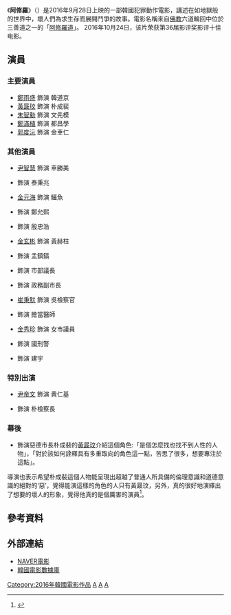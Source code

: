 {{Infobox Film
|片名        = 阿修羅 
|電影原名    = {{lang|ko|아수라}}
|圖像        = 
|圖像說明    = 
|導演        = [[金成洙|金成洙]]
|監製        = 
|製片        = 韓載德
|編劇        = 
|主演        = {{ubl|[[鄭雨盛|鄭雨盛]]|[[黃晸玟|黃晸玟]]|[[朱智勳|朱智勳]]|[[鄭滿植|鄭滿植]]|[[郭度沅|郭度沅]]}}
|分級        = 
|副標題      = 
|主題曲      = 
|片頭曲      = 
|片尾曲      = 
|配樂        =
|攝影        = 
|剪輯        = 
|製片商      = CJ Entertainment
|發行商      = 
|上映日期    = {{flagicon|KOR}}2016年9月28日<br>{{flagicon|USA}}2016年10月7日<br />{{HK}}2017年2月23日<br />{{JAP}}2017年3月4日
|發行日期    =
|片長        = 132分鐘
|產地        = {{KOR}}
|語言        = [[韓語|韓語]]
|官方網站    = 
|預算        = 
|票房        = 
|中國大陸片名= 
|香港片名    = 
|新加坡片名  = 阿修罗<ref>{{cite web |title=李昇基、秀智再合作 动作剧规格不输电影 |url=https://www.zaobao.com.sg/zentertainment/movies-and-tv/story20190928-992673 |publisher=[[联合早报|联合早报]] |date=2019-09-28 |accessdate=2022-03-18}}</ref>
|台灣片名    = 阿修羅：正邪頑殺
|sarft_id    = <!-- 公映許可號碼 -->
|amg_id      = <!-- AMG（All Media Guide）ID -->
|imdb_id     = <!-- IMDB（互聯網電影數據庫）ID -->
}}
《'''阿修羅'''》（{{lang-ko|아수라}}）是2016年9月28日上映的一部韓國犯罪動作電影，講述在如地獄般的世界中，壞人們為求生存而展開鬥爭的故事。電影名稱來自[[佛教|佛教]]六道輪回中位於三善道之一的「[[阿修羅_(佛教)|阿修羅道]]」。
2016年10月24日，该片荣获第36届影评奖影评十佳电影。

== 演員 ==
=== 主要演員 ===
*[[鄭雨盛|鄭雨盛]] 飾演 韓道京
*[[黃晸玟|黃晸玟]] 飾演 朴成裴
*[[朱智勳|朱智勳]] 飾演 文先模
*[[鄭滿植|鄭滿植]] 飾演 都昌學
*[[郭度沅|郭度沅]] 飾演 金車仁
=== 其他演員 ===
*[[尹智慧|尹智慧]] 飾演 車勝美
*{{link-ko|金海坤|김해곤}} 飾演 泰秉兆
*[[金元海|金元海]] 飾演 鱷魚
*{{link-ko|吳妍兒| 오연아}} 飾演 鄭允熙
*{{link-ko|金鐘秀 (演員)|김종수 (배우)|金鐘秀}} 飾演 殷忠浩
*[[金玄彬|金玄彬]] 飾演 黃赫柱
*{{link-ko|柳正浩|유정호}} 飾演 孟鎮鎬
*{{link-ko|廉東憲|염동헌}} 飾演 市部議長
*{{link-ko|鄭東謙|정두겸}} 飾演 政務副市長
*[[崔秉默|崔秉默]] 飾演 吳檢察官
*{{link-ko|崔盛元|최성원 (배우)}} 飾演 擔當醫師
*[[金秀珍_(1974年)|金秀珍]] 飾演 女市議員
*{{link-ko|黃炳國|황병국}} 飾演 國刑警
*{{link-ko|池建宇|지건우}} 飾演 建宇

=== 特別出演 ===
*[[尹帝文|尹帝文]] 飾演 黄仁基
*{{link-ko|朴正學|박정학}} 飾演 朴檢察長

=== 幕後 ===
*飾演惡德市長朴成裴的[[黃晸玟|黃晸玟]]介紹這個角色:「是個怎麼找也找不到人性的人物」，「對於該如何詮釋具有多重取向的角色這一點，苦思了很多，想要專注於這點」。
導演也表示希望朴成裴這個人物能呈現出超越了普通人所具備的倫理意識和道德意識的絕對的‘惡’，覺得能演這樣的角色的人只有黃晸玟，另外，真的很好地演繹出了想要的壞人的形象，覺得他真的是個厲害的演員<ref>{{cite news|author1=STAR N|title=「阿修羅」黃正民，通過缺德市長 反派演技變身「這是絕對的惡」|url=https://tw.news.yahoo.com/%E9%98%BF%E4%BF%AE%E7%BE%85-%E9%BB%83%E6%AD%A3%E6%B0%91-%E9%80%9A%E9%81%8E%E7%BC%BA%E5%BE%B7%E5%B8%82%E9%95%B7-%E5%8F%8D%E6%B4%BE%E6%BC%94%E6%8A%80%E8%AE%8A%E8%BA%AB-%E9%80%99%E6%98%AF%E7%B5%95%E5%B0%8D%E7%9A%84%E6%83%A1-184016665.html|accessdate=2017-11-25|archive-date=2017-12-01|archive-url=https://web.archive.org/web/20171201044038/https://tw.news.yahoo.com/%E9%98%BF%E4%BF%AE%E7%BE%85-%E9%BB%83%E6%AD%A3%E6%B0%91-%E9%80%9A%E9%81%8E%E7%BC%BA%E5%BE%B7%E5%B8%82%E9%95%B7-%E5%8F%8D%E6%B4%BE%E6%BC%94%E6%8A%80%E8%AE%8A%E8%BA%AB-%E9%80%99%E6%98%AF%E7%B5%95%E5%B0%8D%E7%9A%84%E6%83%A1-184016665.html|dead-url=no}}</ref>。

== 參考資料 ==
{{reflist}}

== 外部連結 ==
*[http://movie.naver.com/movie/bi/mi/basic.nhn?code=44913 NAVER電影] {{Wayback|url=http://movie.naver.com/movie/bi/mi/basic.nhn?code=44913 |date=20170712233254 }}{{ko}}
*[http://www.kmdb.or.kr/vod/vod_basic.asp?nation=K&p_dataid=15643&keyword=%EC%95%84%EC%88%98%EB%9D%BC 韓國電影數據庫] {{Wayback|url=http://www.kmdb.or.kr/vod/vod_basic.asp?nation=K&p_dataid=15643&keyword=%EC%95%84%EC%88%98%EB%9D%BC |date=20170330022845 }}{{ko}}

[[Category:2016年韓國電影作品|Category:2016年韓國電影作品]]
[[Category:韓語電影|A]]
[[Category:韓國犯罪片|A]]
[[Category:韓國動作片|A]]